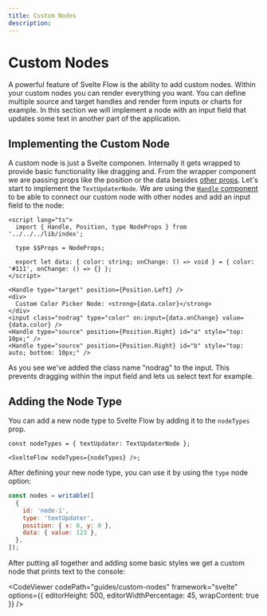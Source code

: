 ```yaml
---
title: Custom Nodes
description:
---
```


# Custom Nodes

A powerful feature of Svelte Flow is the ability to add custom nodes. Within your custom nodes you can render everything you want. You can define multiple source and target handles and render form inputs or charts for example. In this section we will implement a node with an input field that updates some text in another part of the application.

## Implementing the Custom Node

A custom node is just a Svelte componen. Internally it gets wrapped to provide basic functionality like dragging and. From the wrapper component we are passing props like the position or the data besides [other props](/svelte-flow/api/nodes/custom-nodes#prop-types). Let's start to implement the `TextUpdaterNode`. We are using the [`Handle` component](/docs/api/nodes/handle) to be able to connect our custom node with other nodes and add an input field to the node:

```svelte
<script lang="ts">
  import { Handle, Position, type NodeProps } from '../../../lib/index';

  type $$Props = NodeProps;

  export let data: { color: string; onChange: () => void } = { color: '#111', onChange: () => {} };
</script>

<Handle type="target" position={Position.Left} />
<div>
  Custom Color Picker Node: <strong>{data.color}</strong>
</div>
<input class="nodrag" type="color" on:input={data.onChange} value={data.color} />
<Handle type="source" position={Position.Right} id="a" style="top: 10px;" />
<Handle type="source" position={Position.Right} id="b" style="top: auto; bottom: 10px;" />
```

As you see we've added the class name "nodrag" to the input. This prevents dragging within the input field and lets us select text for example.

## Adding the Node Type

You can add a new node type to Svelte Flow by adding it to the `nodeTypes` prop.

```svelte
const nodeTypes = { textUpdater: TextUpdaterNode };

<SvelteFlow nodeTypes={nodeTypes} />;
```

After defining your new node type, you can use it by using the `type` node option:

```js
const nodes = writable([
  {
    id: 'node-1',
    type: 'textUpdater',
    position: { x: 0, y: 0 },
    data: { value: 123 },
  },
]);
```

After putting all together and adding some basic styles we get a custom node that prints text to the console:


<CodeViewer
  codePath="guides/custom-nodes"
  framework="svelte"
  options={{ editorHeight: 500, editorWidthPercentage: 45, wrapContent: true }}
/>
